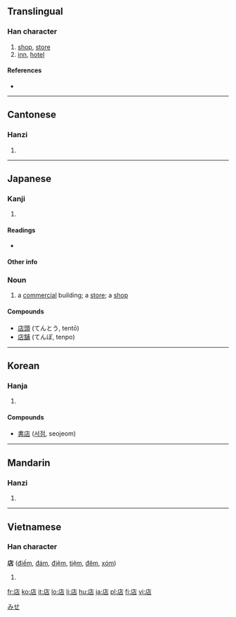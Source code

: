 {{also|坫}}
==Translingual==
{{stroke order}}

===Han character===
{{Han char|rn=53|rad=广|as=05|sn=8|four=0026<sub>1</sub>|canj=戈卜口 (IYR)|ids=⿸[[广]][[占]]}}

# [[shop]], [[store]]
# [[inn]], [[hotel]]

====References====
* {{Han ref|kx=0344.110|dkj=09267|dj=0654.010|hdz=20876.060|uh=5E97|ud=24215|bh=A9B1|bd=43441}}

----

==Cantonese==

===Hanzi===
{{yue-hanzi|jyut=|y=dim3}}

# {{defn|Cantonese|sort=广05}}

----

==Japanese==

===Kanji===
{{ja-kanji|grade=2|rs=广05}}

# {{defn|Japanese}}

====Readings====
* {{ja-readings|on=[[てん]] (ten)|kun=[[みせ]] (mise), [[たな]] (tana)}}

====Other info====
{{rfc-header|Other info|lang=ja}}

===Noun===
{{ja-noun|k|hira=みせ|rom=mise}}

# a [[commercial]] building; a [[store]]; a [[shop]]

====Compounds====
* [[店頭]] (てんとう, tentō)
* [[店舗]] (てんぽ, tenpo)

[[Category:1000 Japanese basic words|みせ]]

----

==Korean==

===Hanja===
{{ko-hanja|hangeul=점|rv=jeom|mr=chŏm}}

# {{defn|Korean|sort=广05}}

====Compounds====
* [[書店]] ([[서점]], seojeom)

----

==Mandarin==

===Hanzi===
{{cmn-hanzi|pin=[[diàn]] ([[dian4]])|wg=tien<sup>4</sup>}}

# {{defn|Mandarin|sort=广05}}

----

==Vietnamese==

===Han character===
'''店''' ([[điếm]], [[đám]], [[điệm]], [[tiệm]], [[đêm]], [[xóm]])

# {{defn|Vietnamese}}

[[fr:店]]
[[ko:店]]
[[it:店]]
[[lo:店]]
[[li:店]]
[[hu:店]]
[[ja:店]]
[[pl:店]]
[[fi:店]]
[[vi:店]]
